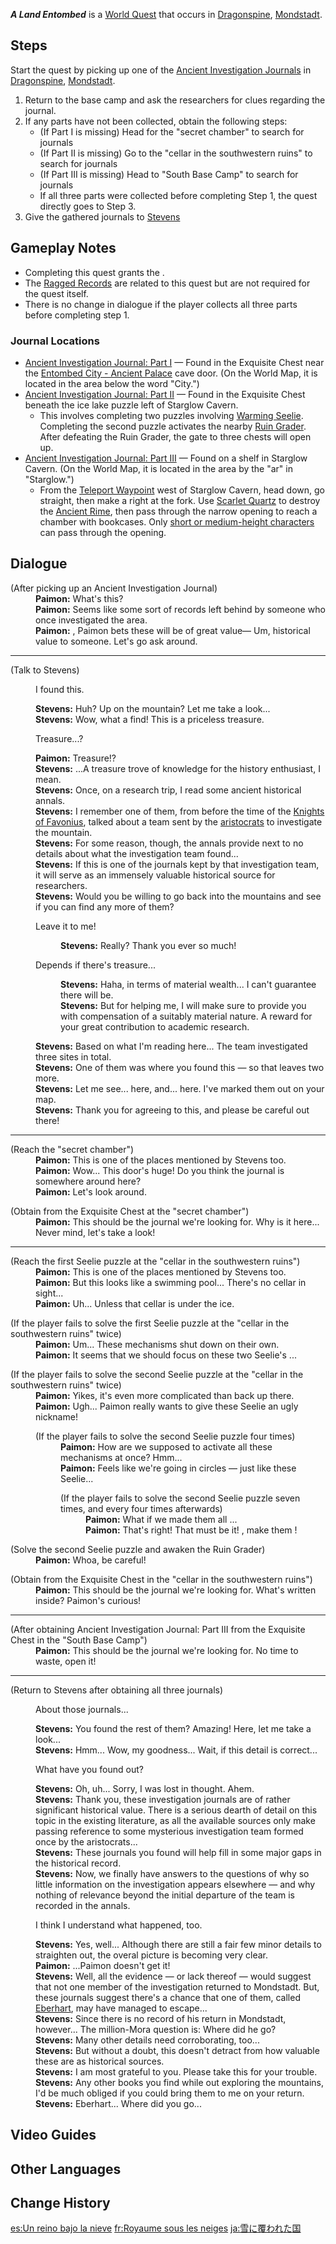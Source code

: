 {{Quest Infobox
|id            = 70121
|type          = World
|region        = Mondstadt
|area          = Dragonspine
|startLocation = [[Dragonspine]], [[Mondstadt]]
|rewards       = Adventure EXP*400;Primogem*50;Hero's Wit*3;Mystic Enhancement Ore*6;Mora*40,000
|rep           = Mondstadt
|repAmt        = 20
|repOrder      = 81
|characters    = Paimon; Stevens; Traveler
}}
'''''A Land Entombed''''' is a [[World Quest]] that occurs in [[Dragonspine]], [[Mondstadt]].

==Steps==
Start the quest by picking up one of the [[Ancient Investigation Journal]]s in [[Dragonspine]], [[Mondstadt]].
# Return to the base camp and ask the researchers for clues regarding the journal.
# If any parts have not been collected, obtain the following steps:
#* (If Part I is missing) Head for the "secret chamber" to search for journals
#* (If Part II is missing) Go to the "cellar in the southwestern ruins" to search for journals
#* (If Part III is missing) Head to "South Base Camp" to search for journals
#* If all three parts were collected before completing Step 1, the quest directly goes to Step 3.
# Give the gathered journals to [[Stevens]]

==Gameplay Notes==
<!-- Any notes that will help complete the quest -->
* Completing this quest grants the {{Achievement|Snow-Stored History}}.
* The [[Ragged Records]] are related to this quest but are not required for the quest itself.
* There is no change in dialogue if the player collects all three parts before completing step 1.

===Journal Locations===
* [[Ancient Investigation Journal: Part I]] &mdash; Found in the Exquisite Chest near the [[Entombed City - Ancient Palace]] cave door. (On the World Map, it is located in the area below the word "City.")
* [[Ancient Investigation Journal: Part II]] &mdash; Found in the Exquisite Chest beneath the ice lake puzzle left of Starglow Cavern.
** This involves completing two puzzles involving [[Warming Seelie]]. Completing the second puzzle activates the nearby [[Ruin Grader]]. After defeating the Ruin Grader, the gate to three chests will open up.
* [[Ancient Investigation Journal: Part III]] &mdash; Found on a shelf in Starglow Cavern. (On the World Map, it is located in the area by the "ar" in "Starglow.")
** From the [[Teleport Waypoint]] west of Starglow Cavern, head down, go straight, then make a right at the fork. Use [[Scarlet Quartz]] to destroy the [[Ancient Rime]], then pass through the narrow opening to reach a chamber with bookcases. Only [[Model Type|short or medium-height characters]] can pass through the opening.

==Dialogue==
{{Dialogue Start}}
{{Quest Description|You discover a strange journal in the mountains that tells of the secrets of a certain kingdom. Perhaps someone at the camp may know more about this journal...}}
;(After picking up an Ancient Investigation Journal)
:'''Paimon:''' What's this?
:'''Paimon:''' Seems like some sort of records left behind by someone who once investigated the area.
:'''Paimon:''' {{Traveler}}, Paimon bets these will be of great value&mdash; Um, historical value to someone. Let's go ask around.
----
;(Talk to Stevens)
:{{DIcon|Quest}} I found this.
:'''Stevens:''' Huh? Up on the mountain? Let me take a look...
:'''Stevens:''' Wow, what a find! This is a priceless treasure.
:{{DIcon}} Treasure...?
:'''Paimon:''' Treasure!?
:'''Stevens:''' ...A treasure trove of knowledge for the history enthusiast, I mean.
:'''Stevens:''' Once, on a research trip, I read some ancient historical annals.
:'''Stevens:''' I remember one of them, from before the time of the [[Knights of Favonius]], talked about a team sent by the [[Mondstadt Aristocracy|aristocrats]] to investigate the mountain.
:'''Stevens:''' For some reason, though, the annals provide next to no details about what the investigation team found...
:'''Stevens:''' If this is one of the journals kept by that investigation team, it will serve as an immensely valuable historical source for researchers.
:'''Stevens:''' Would you be willing to go back into the mountains and see if you can find any more of them?
:{{DIcon}} Leave it to me!
::'''Stevens:''' Really? Thank you ever so much!
:{{DIcon}} Depends if there's treasure...
::'''Stevens:''' Haha, in terms of material wealth... I can't guarantee there will be.
::'''Stevens:''' But for helping me, I will make sure to provide you with compensation of a suitably material nature. A reward for your great contribution to academic research.
:'''Stevens:''' Based on what I'm reading here... The team investigated three sites in total.
:'''Stevens:''' One of them was where you found this &mdash; so that leaves two more.
:'''Stevens:''' Let me see... here, and... here. I've marked them out on your map.
:'''Stevens:''' Thank you for agreeing to this, and please be careful out there!

{{Quest Description|update|According to the researcher Stevens, these journals belong to Mondstadt aristocrats who lived before the era of the Knights of Favonius and who came to explore Dragonspine. Carefully reading these journals might show you where they went...}}
----
;(Reach the "secret chamber")
:'''Paimon:''' This is one of the places mentioned by Stevens too.
:'''Paimon:''' Wow... This door's huge! Do you think the journal is somewhere around here?
:'''Paimon:''' Let's look around.

;(Obtain {{Item|Ancient Investigation Journal: Part I}} from the Exquisite Chest at the "secret chamber")
:'''Paimon:''' This should be the journal we're looking for. Why is it here... Never mind, let's take a look!
----
;(Reach the first Seelie puzzle at the "cellar in the southwestern ruins")
:'''Paimon:''' This is one of the places mentioned by Stevens too.
:'''Paimon:''' But this looks like a swimming pool... There's no cellar in sight...
:'''Paimon:''' Uh... Unless that cellar is under the ice.

;(If the player fails to solve the first Seelie puzzle at the "cellar in the southwestern ruins" twice)
:'''Paimon:''' Um... These mechanisms shut down on their own.
:'''Paimon:''' It seems that we should focus on these two Seelie's {{Color|buzzword|movement patterns}}...

;(If the player fails to solve the second Seelie puzzle at the "cellar in the southwestern ruins" twice)
:'''Paimon:''' Yikes, it's even more complicated than back up there.
:'''Paimon:''' Ugh... Paimon really wants to give these Seelie an ugly nickname!
:;(If the player fails to solve the second Seelie puzzle four times)
::'''Paimon:''' How are we supposed to activate all these mechanisms at once? Hmm...
::'''Paimon:''' Feels like we're going in circles &mdash; just like these Seelie...
::;(If the player fails to solve the second Seelie puzzle seven times, and every four times afterwards)
:::'''Paimon:''' What if we made them all {{color|buzzword|move equal distances}}...
:::'''Paimon:''' That's right! That must be it! {{Traveler}}, make them {{color|buzzword|move equal distances}}!

;(Solve the second Seelie puzzle and awaken the Ruin Grader)
:'''Paimon:''' Whoa, be careful!

;(Obtain {{Item|Ancient Investigation Journal: Part II}} from the Exquisite Chest in the "cellar in the southwestern ruins")
:'''Paimon:''' This should be the journal we're looking for. What's written inside? Paimon's curious!
----
;(After obtaining Ancient Investigation Journal: Part III from the Exquisite Chest in the "South Base Camp")
:'''Paimon:''' This should be the journal we're looking for. No time to waste, open it!
----
{{Quest Description|update|After searching through the snow, you found a total of three different journals at three different locations. The information contained within them seems to point to some sort of conspiracy... Perhaps Stevens will be able to shed some more light on the situation.}}

;(Return to Stevens after obtaining all three journals)
:{{DIcon|Quest}} About those journals...
:'''Stevens:''' You found the rest of them? Amazing! Here, let me take a look...
:'''Stevens:''' Hmm... Wow, my goodness... Wait, if this detail is correct...
:{{DIcon}} What have you found out?
:'''Stevens:''' Oh, uh... Sorry, I was lost in thought. Ahem.
:'''Stevens:''' Thank you, these investigation journals are of rather significant historical value. There is a serious dearth of detail on this topic in the existing literature, as all the available sources only make passing reference to some mysterious investigation team formed once by the aristocrats...
:'''Stevens:''' These journals you found will help fill in some major gaps in the historical record.
:'''Stevens:''' Now, we finally have answers to the questions of why so little information on the investigation appears elsewhere &mdash; and why nothing of relevance beyond the initial departure of the team is recorded in the annals.
:{{DIcon}} I think I understand what happened, too.
:'''Stevens:''' Yes, well... Although there are still a fair few minor details to straighten out, the overal picture is becoming very clear.
:'''Paimon:''' ...Paimon doesn't get it!
:'''Stevens:''' Well, all the evidence &mdash; or lack thereof &mdash; would suggest that not one member of the investigation returned to Mondstadt. But, these journals suggest there's a chance that one of them, called [[Eberhart]], may have managed to escape...
:'''Stevens:''' Since there is no record of his return in Mondstadt, however... The million-Mora question is: Where did he go?
:'''Stevens:''' Many other details need corroborating, too...
:'''Stevens:''' But without a doubt, this doesn't detract from how valuable these are as historical sources.
:'''Stevens:''' I am most grateful to you. Please take this for your trouble.
:'''Stevens:''' Any other books you find while out exploring the mountains, I'd be much obliged if you could bring them to me on your return.
:'''Stevens:''' Eberhart... Where did you go...
{{Dialogue End}}

==Video Guides==
{{EVT
|video1   = https://youtu.be/0r23-yegu-0
|caption1 = A Land Entombed Quest Guide
}}

==Other Languages==
{{Other Languages
|en      = A Land Entombed
|zhs     = 覆雪之国
|zhs_rm  = Fùxuě zhī Guó
|zht     = 覆雪之國
|zht_rm  = Fùxuě zhī Guó
|zh_tl   = Snow-Covered Nation
|ja      = 雪に覆われた国
|ja_rm   = Yuki ni Oowareta Kuni
|ja_tl   = A Region Covered in Snow
|ko      = 눈 덮인 나라
|ko_tl   = Snow-Covered Country
|es      = Un reino bajo la nieve
|es_tl   = Undersnow Kingdom
|fr      = Royaume sous les neiges
|fr_tl   = Undersnow Kingdom
|ru      = Погребённое королевство
|ru_tl   = Buried Kingdom
|th      = ดินแดนที่ปกคลุมไปด้วยหิมะ
|th_rm   = Din daen thi pkoklum pai duai hima
|th_tl   = Land Covered with Snow
|vi      = {{tt|Vương Quốc|王国}} {{tt|Tuyết|雪}} {{tt|Phủ|撫}}
|vi_tl   = Snow-Covered Kingdom
|de      = Eingeschneites Land
|de_tl   = Snowbound Country
|id      = Negeri yang Tertutup Salju
|id_tl   = Snow-Covered Country
|pt      = País da Neve
|pt_tl   = Country of Snow
|tr      = Gömülü Diyar
|tr_tl   = 
|it      = Una terra sepolta
|it_tl   = A Buried Land
}}

==Change History==
{{Change History|1.2}}

[[es:Un reino bajo la nieve]]
[[fr:Royaume sous les neiges]]
[[ja:雪に覆われた国]]